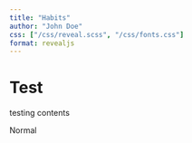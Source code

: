 ```yaml
---
title: "Habits"
author: "John Doe"
css: ["/css/reveal.scss", "/css/fonts.css"]
format: revealjs
---
```


# Test {font-family="heliotrope_3"}

testing contents

Normal